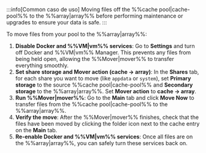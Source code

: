 :::info[Common caso de uso]
Moving files off the %%cache pool|cache-pool%% to the %%array|array%% before performing maintenance or upgrades to ensure your data is safe.
:::

To move files from your pool to the %%array|array%%:

1. **Disable Docker and %%VM|vm%% services**: Go to **Settings** and turn off Docker and %%VM|vm%% Manager. This prevents any files from being held open, allowing the %%Mover|mover%% to transfer everything smoothly.
2. **Set share storage and Mover action (cache → array)**: In the **Shares** tab, for each share you want to move (like `appdata` or `system`), set **Primary storage** to the source %%cache pool|cache-pool%% and **Secondary storage** to the %%array|array%%. Set **Mover action** to **cache → array**.
3. **Run %%Mover|mover%%**: Go to the **Main** tab and click **Move Now** to transfer files from the %%cache pool|cache-pool%% to the %%array|array%%.
4. **Verify the move**: After the %%Mover|mover%% finishes, check that the files have been moved by clicking the folder icon next to the cache entry on the **Main** tab.
5. **Re-enable Docker and %%VM|vm%% services**: Once all files are on the %%array|array%%, you can safely turn these services back on.
